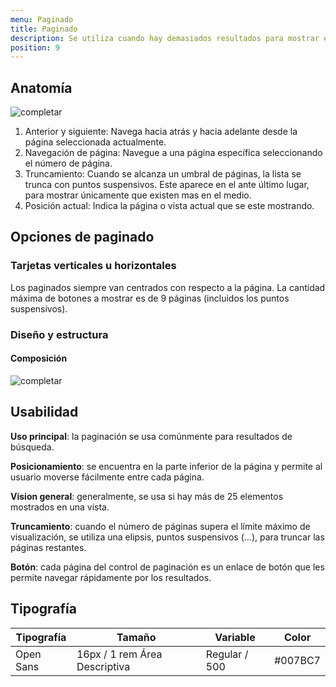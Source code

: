 ```yaml
---
menu: Paginado
title: Paginado
description: Se utiliza cuando hay demasiados resultados para mostrar en una página, de modo que el usuario no se sienta abrumado por demasiada información.
position: 9
---
```



## Anatomía

![completar](/componentes/paginado/anatomía.svg) 

1. Anterior y siguiente: Navega hacia atrás y hacia adelante desde la página seleccionada actualmente.
2. Navegación de página: Navegue a una página específica seleccionando el número de página.
3. Truncamiento: Cuando se alcanza un umbral de páginas, la lista se trunca con puntos suspensivos. Este aparece en el ante último lugar, para mostrar únicamente que existen mas en el medio.
4. Posición actual: Indica la página o vista actual que se este mostrando.

## Opciones de paginado

### Tarjetas verticales u horizontales

Los paginados siempre van centrados con respecto a la página. La cantidad máxima de botones a mostrar es de 9 páginas (incluidos los puntos suspensivos).

<!-- codigo -->
<Example align="center">
<div className="mt-3 mb-4">
<Pagination pages={3} ariaLabel="Ejemplo de paginación simple" />
</div>
<div className="mb-4">
<Pagination pages={13} default={6} ariaLabel="Ejemplo de paginación compleja" />
</div>
</Example>

### Diseño y estructura

#### Composición

![completar](/componentes/paginado/diseño.svg) 


## Usabilidad

**Uso principal**: la paginación se usa comúnmente para resultados de búsqueda.

**Posicionamiento**: se encuentra en la parte inferior de la página y permite al usuario moverse fácilmente entre cada página.

**Vision general**: generalmente, se usa si hay más de 25 elementos mostrados en una vista.

**Truncamiento**: cuando el número de páginas supera el límite máximo de visualización, se utiliza una elipsis, puntos suspensivos (…), para truncar las páginas restantes.

**Botón**: cada página del control de paginación es un enlace de botón que les permite navegar rápidamente por los resultados.


## Tipografía

| Tipografía | Tamaño                           | Variable       | Color   |
|------------|----------------------------------|----------------|---------|
| Open Sans  | 16px / 1 rem Área Descriptiva    | Regular / 500  | #007BC7 |

